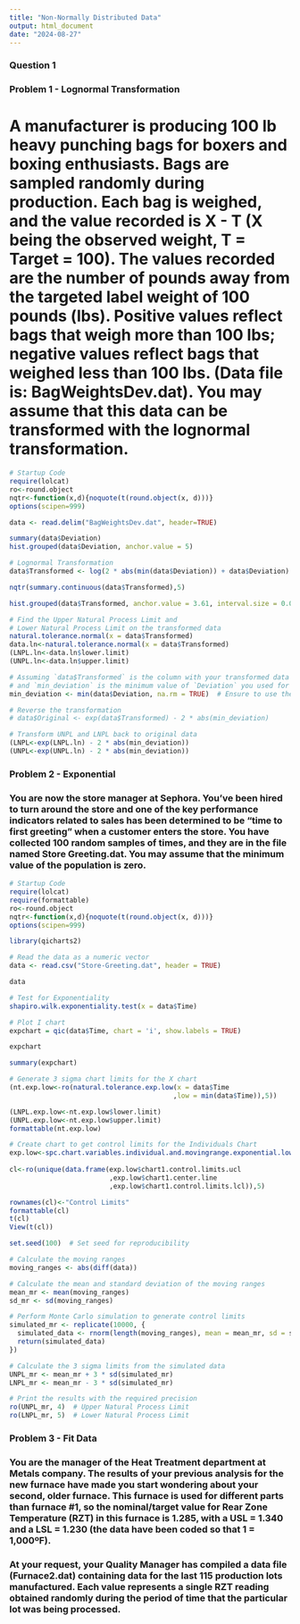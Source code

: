 ---
title: "Non-Normally Distributed Data"
output: html_document
date: "2024-08-27"
---

### Question 1
### Problem 1 - Lognormal Transformation

# A manufacturer is producing 100 lb heavy punching bags for boxers and boxing enthusiasts. Bags are sampled randomly during production. Each bag is weighed, and the value recorded is X - T (X being the observed weight, T = Target = 100). The values recorded are the number of pounds away from the targeted label weight of 100 pounds (lbs). Positive values reflect bags that weigh more than 100 lbs; negative values reflect bags that weighed less than 100 lbs. (Data file is: BagWeightsDev.dat). You may assume that this data can be transformed with the lognormal transformation.

```{r}
# Startup Code
require(lolcat)
ro<-round.object
nqtr<-function(x,d){noquote(t(round.object(x, d)))}
options(scipen=999)
```

```{r}
data <- read.delim("BagWeightsDev.dat", header=TRUE)

```

```{r}
summary(data$Deviation)
hist.grouped(data$Deviation, anchor.value = 5)
```



```{r}
# Lognormal Transformation
data$Transformed <- log(2 * abs(min(data$Deviation)) + data$Deviation)

nqtr(summary.continuous(data$Transformed),5)

hist.grouped(data$Transformed, anchor.value = 3.61, interval.size = 0.03, freq = F)

```


```{r}
# Find the Upper Natural Process Limit and 
# Lower Natural Process Limit on the transformed data
natural.tolerance.normal(x = data$Transformed)
data.ln<-natural.tolerance.normal(x = data$Transformed)
(LNPL.ln<-data.ln$lower.limit)
(UNPL.ln<-data.ln$upper.limit)
```

```{r}

# Assuming `data$Transformed` is the column with your transformed data
# and `min_deviation` is the minimum value of `Deviation` you used for the transformation
min_deviation <- min(data$Deviation, na.rm = TRUE)  # Ensure to use the correct minimum value

# Reverse the transformation
# data$Original <- exp(data$Transformed) - 2 * abs(min_deviation)

# Transform UNPL and LNPL back to original data
(LNPL<-exp(LNPL.ln) - 2 * abs(min_deviation))
(UNPL<-exp(UNPL.ln) - 2 * abs(min_deviation))
```


### Problem 2 - Exponential

### You are now the store manager at Sephora. You’ve been hired to turn around the store and one of the key performance indicators related to sales has been determined to be “time to first greeting” when a customer enters the store. You have collected 100 random samples of times, and they are in the file named Store Greeting.dat. You may assume that the minimum value of the population is zero. 

```{r}
# Startup Code
require(lolcat)
require(formattable)
ro<-round.object
nqtr<-function(x,d){noquote(t(round.object(x, d)))}
options(scipen=999)

library(qicharts2)

```

```{r}

# Read the data as a numeric vector
data <- read.csv("Store-Greeting.dat", header = TRUE)

data

```

```{r}
# Test for Exponentiality
shapiro.wilk.exponentiality.test(x = data$Time)
```
```{r}
# Plot I chart
expchart = qic(data$Time, chart = 'i', show.labels = TRUE)

expchart

```

```{r}
summary(expchart)
```




```{r}
# Generate 3 sigma chart limits for the X chart
(nt.exp.low<-ro(natural.tolerance.exp.low(x = data$Time
                                         ,low = min(data$Time)),5))

(LNPL.exp.low<-nt.exp.low$lower.limit)
(UNPL.exp.low<-nt.exp.low$upper.limit)
formattable(nt.exp.low)
```

```{r}
# Create chart to get control limits for the Individuals Chart
exp.low<-spc.chart.variables.individual.and.movingrange.exponential.low.simple(individuals = data$Time
                                                                               ,low = min(data$Time))
cl<-ro(unique(data.frame(exp.low$chart1.control.limits.ucl
                         ,exp.low$chart1.center.line
                         ,exp.low$chart1.control.limits.lcl)),5)

rownames(cl)<-"Control Limits"
formattable(cl)
t(cl)
View(t(cl))
```


```{r}
set.seed(100)  # Set seed for reproducibility

# Calculate the moving ranges
moving_ranges <- abs(diff(data))

# Calculate the mean and standard deviation of the moving ranges
mean_mr <- mean(moving_ranges)
sd_mr <- sd(moving_ranges)

# Perform Monte Carlo simulation to generate control limits
simulated_mr <- replicate(10000, {
  simulated_data <- rnorm(length(moving_ranges), mean = mean_mr, sd = sd_mr)
  return(simulated_data)
})

# Calculate the 3 sigma limits from the simulated data
UNPL_mr <- mean_mr + 3 * sd(simulated_mr)
LNPL_mr <- mean_mr - 3 * sd(simulated_mr)

# Print the results with the required precision
ro(UNPL_mr, 4)  # Upper Natural Process Limit
ro(LNPL_mr, 5)  # Lower Natural Process Limit

```


### Problem 3 - Fit Data

### You are the manager of the Heat Treatment department at Metals company. The results of your previous analysis for the new furnace have made you start wondering about your second, older furnace. This furnace is used for different parts than furnace #1, so the nominal/target value for Rear Zone Temperature (RZT) in this furnace is 1.285, with a USL = 1.340 and a LSL = 1.230 (the data have been coded so that 1 = 1,000ºF).

### At your request, your Quality Manager has compiled a data file (Furnace2.dat) containing data for the last 115 production lots manufactured. Each value represents a single RZT reading obtained randomly during the period of time that the particular lot was being processed.

